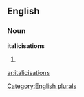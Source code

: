 
==English==

===Noun===
'''italicisations'''

# {{plural of|[[italicisation]]}}

[[Category:English plurals]]

[[ar:italicisations]]